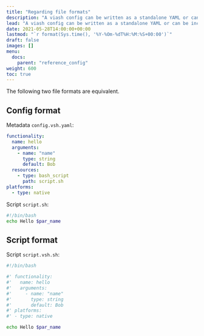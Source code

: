 ```yaml
---
title: "Regarding file formats"
description: "A viash config can be written as a standalone YAML or can be included as a header in the script itself."
lead: "A viash config can be written as a standalone YAML or can be included as a header in the script itself."
date: 2021-05-28T14:00:00+00:00
lastmod: "`r format(Sys.time(), '%Y-%Om-%dT%H:%M:%S+00:00')`"
draft: false
images: []
menu:
  docs:
    parent: "reference_config"
weight: 600
toc: true
---
```


The following two file formats are equivalent.

## Config format 

Metadata `config.vsh.yaml`:

```yaml
functionality:
  name: hello
  arguments:
    - name: "name"
      type: string
      default: Bob
  resources:
    - type: bash_script
      path: script.sh
platforms:
  - type: native
```

Script `script.sh`:

```bash
#!/bin/bash
echo Hello $par_name
```

## Script format

Script `script.vsh.sh`:

```bash
#!/bin/bash

#' functionality:
#'   name: hello
#'   arguments:
#'     - name: "name"
#'       type: string
#'       default: Bob
#' platforms:
#' - type: native

echo Hello $par_name
```

